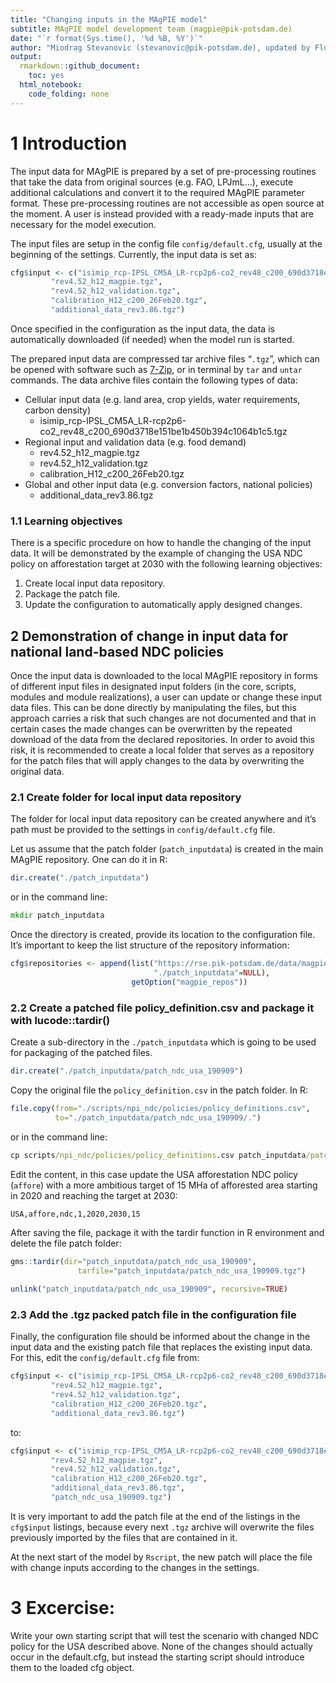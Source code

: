 ```yaml
---
title: "Changing inputs in the MAgPIE model"
subtitle: MAgPIE model development team (magpie@pik-potsdam.de)
date: "`r format(Sys.time(), '%d %B, %Y')`"
author: "Miodrag Stevanovic (stevanovic@pik-potsdam.de), updated by Florian Humpenöder (humpenoeder@pik-potsdam.de)"
output:
  rmarkdown::github_document:
    toc: yes
  html_notebook:
    code_folding: none
---
```


# 1 Introduction

The input data for MAgPIE is prepared by a set of pre-processing routines that take the data from original sources (e.g. FAO, LPJmL...), execute additional calculations and convert it to the required MAgPIE parameter format. These pre-processing routines are not accessible as open source at the moment. A user is instead provided with a ready-made inputs that are necessary for the model execution. 

The input files are setup in the config file `config/default.cfg`, usually at the beginning of the settings. Currently, the input data is set as: 

```r
cfg$input <- c("isimip_rcp-IPSL_CM5A_LR-rcp2p6-co2_rev48_c200_690d3718e151be1b450b394c1064b1c5.tgz",
         "rev4.52_h12_magpie.tgz",
         "rev4.52_h12_validation.tgz",
         "calibration_H12_c200_26Feb20.tgz",
         "additional_data_rev3.86.tgz")
```

Once specified in the configuration as the input data, the data is automatically downloaded (if needed) when the model run is started. 

The prepared input data are compressed tar archive files "`.tgz`", which can be opened with software such as [7-Zip](https://www.7-zip.org/), or in terminal by `tar` and `untar` commands. The data archive files contain the following types of data: 

* Cellular input data (e.g. land area, crop yields, water requirements, carbon density)
  + isimip_rcp-IPSL_CM5A_LR-rcp2p6-co2_rev48_c200_690d3718e151be1b450b394c1064b1c5.tgz
* Regional input and validation data (e.g. food demand) 
  + rev4.52_h12_magpie.tgz
  + rev4.52_h12_validation.tgz
  + calibration_H12_c200_26Feb20.tgz
* Global and other input data (e.g. conversion factors, national policies)
  + additional_data_rev3.86.tgz

### 1.1 Learning objectives

There is a specific procedure on how to handle the changing of the input data. It will be demonstrated by the example of changing the USA NDC policy on afforestation target at 2030 with the following learning objectives: 

1. Create local input data repository. 
2. Package the patch file.
3. Update the configuration to automatically apply designed changes.

## 2 Demonstration of change in input data for national land-based NDC policies

Once the input data is downloaded to the local MAgPIE repository in forms of different input files in designated input folders (in the core, scripts, modules and module realizations), a user can update or change these input data files. This can be done directly by manipulating the files, but this approach carries a risk that such changes are not documented and that in certain cases the made changes can be overwritten by the repeated download of the data from the declared repositories. In order to avoid this risk, it is recommended to create a local folder that serves as a repository for the patch files that will apply changes to the data by overwriting the original data.  

### 2.1 Create folder for local input data repository

The folder for local input data repository can be created anywhere and it's path must be provided to the settings in `config/default.cfg` file. 

Let us assume that the patch folder (`patch_inputdata`) is created in the main MAgPIE repository. One can do it in R: 

```r
dir.create("./patch_inputdata")
```
or in the command line:
```cmd
mkdir patch_inputdata
```

Once the directory is created, provide its location to the configuration file. It's important to keep the list structure of the repository information: 
```r
cfg$repositories <- append(list("https://rse.pik-potsdam.de/data/magpie/public"=NULL,
                                "./patch_inputdata"=NULL),
                           getOption("magpie_repos"))
```


### 2.2 Create a patched file policy_definition.csv and package it with lucode::tardir()

Create a sub-directory in the `./patch_inputdata` which is going to be used for packaging of the patched files. 
```r
dir.create("./patch_inputdata/patch_ndc_usa_190909")
```


Copy the original file the `policy_definition.csv` in the patch folder. 
In R: 
```r
file.copy(from="./scripts/npi_ndc/policies/policy_definitions.csv",
          to="./patch_inputdata/patch_ndc_usa_190909/.")
```
or in the command line:
```cmd
cp scripts/npi_ndc/policies/policy_definitions.csv patch_inputdata/patch_ndc_usa_190909/.
```

Edit the content, in this case update the USA  afforestation NDC policy (`affore`) with a more ambitious target of 15 MHa of afforested area starting in 2020 and reaching the target at 2030:  
```txt
USA,affore,ndc,1,2020,2030,15
```

After saving the file, package it with the tardir function in R environment and delete the file patch folder: 
```r
gms::tardir(dir="patch_inputdata/patch_ndc_usa_190909",
               tarfile="patch_inputdata/patch_ndc_usa_190909.tgz")

unlink("patch_inputdata/patch_ndc_usa_190909", recursive=TRUE)
```

### 2.3 Add the .tgz packed patch file in the configuration file

Finally, the configuration file should be informed about the change in the input data and the existing patch file that replaces the existing input data. For this, edit the `config/default.cfg` file from: 
```r
cfg$input <- c("isimip_rcp-IPSL_CM5A_LR-rcp2p6-co2_rev48_c200_690d3718e151be1b450b394c1064b1c5.tgz",
         "rev4.52_h12_magpie.tgz",
         "rev4.52_h12_validation.tgz",
         "calibration_H12_c200_26Feb20.tgz",
         "additional_data_rev3.86.tgz")
```
to: 
```r
cfg$input <- c("isimip_rcp-IPSL_CM5A_LR-rcp2p6-co2_rev48_c200_690d3718e151be1b450b394c1064b1c5.tgz",
         "rev4.52_h12_magpie.tgz",
         "rev4.52_h12_validation.tgz",
         "calibration_H12_c200_26Feb20.tgz",
         "additional_data_rev3.86.tgz",
         "patch_ndc_usa_190909.tgz")
```
It is very important to add the patch file at the end of the listings in the `cfg$input` listings, because every next `.tgz` archive will overwrite the files previously imported by the files that are contained in it. 

At the next start of the model by `Rscript`, the new patch will place the file with change inputs according to the changes in the settings. 


# 3 Excercise: 

Write your own starting script that will test the scenario with changed NDC policy for the USA described above. None of the changes should actually occur in the default.cfg, but instead the starting script should introduce them to the loaded cfg object. 

